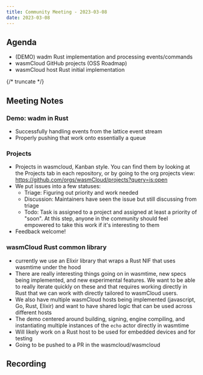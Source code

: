 ```yaml
---
title: Community Meeting - 2023-03-08
date: 2023-03-08
---
```


## Agenda

- (DEMO) wadm Rust implementation and processing events/commands
- wasmCloud GitHub projects (OSS Roadmap)
- wasmCloud host Rust initial implementation

{/* truncate */}

## Meeting Notes

### Demo: wadm in Rust

- Successfully handling events from the lattice event stream
- Properly pushing that work onto essentially a queue

### Projects

- Projects in wasmcloud, Kanban style. You can find them by looking at the Projects tab in each repository, or by going to the org projects view: https://github.com/orgs/wasmCloud/projects?query=is:open
- We put issues into a few statuses:
  - Triage: Figuring out priority and work needed
  - Discussion: Maintainers have seen the issue but still discussing from triage
  - Todo: Task is assigned to a project and assigned at least a priority of "soon". At this step, anyone in the community should feel empowered to take this work if it's interesting to them
- Feedback welcome!

### wasmCloud Rust common library

- currently we use an Elixir library that wraps a Rust NIF that uses wasmtime under the hood
- There are really interesting things going on in wasmtime, new specs being implemented, and new experimental features. We want to be able to really iterate quickly on these and that requires working directly in Rust that we can work with directly tailored to wasmCloud users.
- We also have multiple wasmCloud hosts being implemented (javascript, Go, Rust, Elixir) and want to have shared logic that can be used across different hosts
- The demo centered around building, signing, engine compiling, and instantiating multiple instances of the `echo` actor directly in wasmtime
- Will likely work on a Rust host to be used for embedded devices and for testing
- Going to be pushed to a PR in the wasmcloud/wasmcloud

## Recording

<YouTube url="https://youtu.be/SWD4B7f6veo" />
